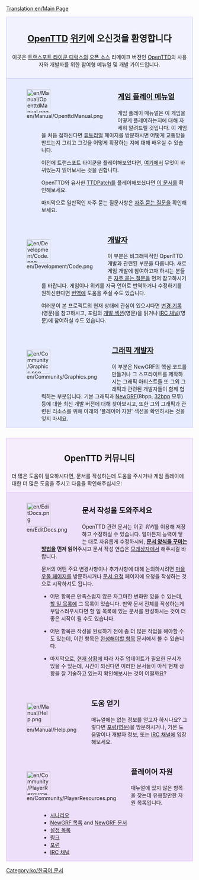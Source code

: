[[Translation:en/Main Page]]


<div style="background-color: #f1f2fe; border: 1px solid #c7c8fe; margin: 0; padding: 1em 1em 1em 1em; text-align:center">
<div style="font-size:1.7em; font-weight:bold"><span class="plainlinks">[http://www.openttd.org/ OpenTTD]</span> [http://wikipedia.org/wiki/Wiki 위키]에 오신것을 환영합니다</div>
이곳은 [[ko/트랜스포트 타이쿤 디럭스|트랜스포트 타이쿤 디럭스]]의 [http://www.opensource.org/ 오픈 소스] 리메이크 버전인 [http://www.openttd.org OpenTTD]의 사용자와 개발자를 위한 참여형 메뉴얼 및 개발 가이드입니다.
</div>
<div style="background-color: #E7EBFF; border: 1px solid #c7c8fe; border-top:none; padding: 1em 1em 0em 1em; margin-bottom:2em">
<div style="float:left">[[File:en/Manual/OpenttdManual.png|64px]]</div>
<div style="margin-left:80px; margin-bottom:4em">
<div style="font-size:1.4em; font-weight:bold">[[ko/Manual/Main Page|게임 플레이 메뉴얼]]</div>
게임 플레이 매뉴얼은 이 게임을 어떻게 플레이하는지에 대해 자세히 알려드릴 것입니다. 이 게임을 처음 접하신다면 [[ko/Manual/Tutorial/Main Page|튜토리얼]] 페이지를 방문하시면 어떻게 교통망을 만드는지 그리고 그것을 어떻게 확장하는 지에 대해 배우실 수 있습니다.

이전에 트랜스포트 타이쿤을 플레이해보았다면, [[ko/트랜스포트 타이쿤 디럭스와의 차이점|여기]]에서 무엇이 바뀌었는지 읽어보시는 것을 권합니다.

OpenTTD와 유사한 [[ko/TTDPatch|TTDPatch]]를 플레이해보셨다면 [[ko/OpenTTD와 TTDPatch의 차이점|이 문서]]를 확인해보세요.

마지막으로 일반적인 자주 묻는 질문사항은 [[ko/Archive/Community/FAQ|자주 묻는 질문]]을 확인해보세요.
</div>

<div style="float:left">[[File:en/Development/Code.png|64px]]</div>
<div style="margin-left:80px; margin-bottom:4em">
<div style="font-size:1.4em; font-weight:bold">[[ko/Development|개발자]]</div>
이 부분은 비그래픽적인 OpenTTD 개발과 관련된 부분을 다룹니다. 새로 게임 개발에 참여하고자 하시는 분들은 [[ko/개발 관련 FAQ|자주 묻는 질문]]을 먼저 참고하시기를 바랍니다. 게임이나 위키를 자국 언어로 번역하거나 수정하기를 원하신한다면 [[ko/번역|번역]]에 도움을 주실 수도 있습니다.

여러분이 본 프로젝트의 현재 상태에 관심이 있으시다면 [http://hg.openttd.org/openttd/trunk.hg/shortlog 변경 기록](영문)을 참고하시고, 포럼의 [http://www.tt-forums.net/viewforum.php?f=33 개발 섹션](영문)을 읽거나 [[ko/IRC 채널|IRC 채널]](영문)에 참여하실 수도 있습니다.
</div>

<div style="float:left">[[File:en/Community/Graphics.png|64px]]</div>
<div style="margin-left:80px; margin-bottom:1em; min-height:64px">
<div style="font-size:1.4em; font-weight:bold">[[ko/그래픽 개발자|그래픽 개발자]]</div>
이 부분은 NewGRF의 핵심 코드를 만들거나 그 스프라이트를 제작하시는 그래픽 아티스트들 또 그외 그래픽과 관련된 개발자들이 함께 협력하는 부분입니다.
기본 그래픽과 [[ko/NewGRF 문서|NewGRF]](8bpp, [[ko/32비트 그래픽 개발|32bpp]] 모두) 등에 대한 최신 개발 버전에 대해 찾아보시고, 또한 그외 그래픽과 관련된 리소스를 위해 아래의 '플레이어 자원' 섹션을 확인하시는 것을 잊지 마세요.
</div>

</div>

<div style="background-color: #F5EDFC; border: 1px solid #E1BBFF; margin: 0; padding: 1em 1em 0em 1em;">
<div style="font-size:1.6em; font-weight:bold; text-align:center">OpenTTD 커뮤니티</div>
더 많은 도움이 필요하시다면, 문서를 작성하는데 도움을 주시거나 게임 플레이에 대한 더 많은 도움을 주시고 다음을 확인해주십시오:
</div>

<div style="background-color: #EDDEFA; border: 1px solid #E1BBFF; border-top:none; padding: 1em 1em 0em 1em;">

<div style="float:left">[[File:en/EditDocs.png|64px]]</div>
<div style="margin-left:80px; margin-bottom:4em">
<div style="font-size:1.4em; font-weight:bold">문서 작성을 도와주세요</div>
OpenTTD 관련 문서는 이곳 <em>위키</em>를 이용해 저장하고 수정하실 수 있습니다. 얼마든지 능력이 닿는 대로 자유롭게 수정하시되, '''[[ko/문서 양식|문서 양식을 꾸미는 방법]]을 먼저 읽어'''주시고 문서 작성 연습은 [[en/Sandbox|모래상자]]에서 해주시길 바랍니다.

문서의 어떤 주요 변경사항이나 추가사항에 대해 논의하시려면 [[ko/마을 우물|마을 우물 페이지]]를 방문하시거나 [[ko/문서 요청|문서 요청]] 페이지에 요청을 작성하는 것으로 시작하셔도 됩니다.

*어떤 항목은 만족스럽지 않은 자그마한 변화만 있을 수 있는데, [[:Category:ko/할 일|할 일 목록]]에 그 목록이 있습니다. 만약 문서 전체를 작성하는게 부담스러우시다면 할 일 목록에 있는 문서를 완성하시는 것이 더 좋은 시작이 될 수도 있습니다.

*어떤 항목은 작성을 완료하기 전에 좀 더 많은 작업을 해야할 수도 있는데, 이런 항목은 [[:Category:ko/완성해야할 항목|완성해야할 항목]] 문서에서 볼 수 있습니다.

*마지막으로, [[:Category:ko/현재 상황|현재 상황]]에 따라 자주 업데이트가 필요한 문서가 있을 수 있는데, 시간이 되신다면 이러한 문서들이 아직 현재 상황을 잘 기술하고 있는지 확인해보시는 것이 어떨까요?
</div>

<div style="float:left">[[File:en/Manual/Help.png|64px]]</div>
<div style="margin-left:80px; margin-bottom:4em">
<div style="font-size:1.4em; font-weight:bold">도움 얻기</div>
매뉴얼에는 없는 정보를 얻고자 하시나요? 그렇다면 [http://www.tt-forums.net/viewforum.php?f=55 포럼(영문)]을 방문하시거나, 기본 도움말이나 개발자 정보, 또는 [[ko/IRC 채널|IRC 채널]]에 입장해보세요.
</div>

<div style="float:left">[[File:en/Community/PlayerResources.png|64px]]</div>
<div style="margin-left:80px; margin-bottom:1em">
<div style="font-size:1.4em; font-weight:bold">플레이어 자원</div>
매뉴얼에 있지 않은 항목을 찾는데 유용할만한 자원 목록입니다.
*[[ko/유저가 만든 시나리오|시나리오]]
*[[ko/NewGRF 목록|NewGRF 목록]] and [[ko/NewGRF 문서|NewGRF 문서]]
*[[ko/고급 설정|설정 목록]]
*[[ko/링크|링크]]
*[http://www.tt-forums.net/viewforum.php?f=55 포럼]
*[[ko/IRC 채널|IRC 채널]]
</div>
</div>


[[Category:ko/한국어 문서]]